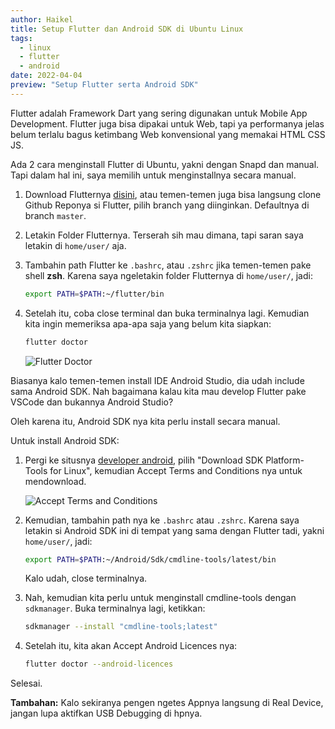 ```yaml
---
author: Haikel
title: Setup Flutter dan Android SDK di Ubuntu Linux
tags:
  - linux
  - flutter
  - android
date: 2022-04-04
preview: "Setup Flutter serta Android SDK"
---
```


Flutter adalah Framework Dart yang sering digunakan untuk Mobile App Development. Flutter juga bisa dipakai untuk Web, tapi ya performanya jelas belum terlalu bagus ketimbang Web konvensional yang memakai HTML CSS JS.

Ada 2 cara menginstall Flutter di Ubuntu, yakni dengan Snapd dan manual. Tapi dalam hal ini, saya memilih untuk menginstallnya secara manual.

1. Download Flutternya [disini](https://storage.googleapis.com/flutter_infra_release/releases/stable/linux/flutter_linux_2.10.4-stable.tar.xz), atau temen-temen juga bisa langsung clone Github Reponya si Flutter, pilih branch yang diinginkan. Defaultnya di branch `master`.
2. Letakin Folder Flutternya. Terserah sih mau dimana, tapi saran saya letakin di `home/user/` aja.
3. Tambahin path Flutter ke `.bashrc`, atau `.zshrc` jika temen-temen pake shell **zsh**. Karena saya ngeletakin folder Flutternya di `home/user/`, jadi:

   ```bash
   export PATH=$PATH:~/flutter/bin
   ```

4. Setelah itu, coba close terminal dan buka terminalnya lagi. Kemudian kita ingin memeriksa apa-apa saja yang belum kita siapkan:

   ```bash
   flutter doctor
   ```

   ![Flutter Doctor](https://i.ibb.co/XCnnLh4/2022-04-04-04-33.png)

Biasanya kalo temen-temen install IDE Android Studio, dia udah include sama Android SDK. Nah bagaimana kalau kita mau develop Flutter pake VSCode dan bukannya Android Studio?

Oleh karena itu, Android SDK nya kita perlu install secara manual.

Untuk install Android SDK:

1. Pergi ke situsnya [developer android](https://developer.android.com/studio/releases/platform-tools), pilih "Download SDK Platform-Tools for Linux", kemudian Accept Terms and Conditions nya untuk mendownload.

   ![Accept Terms and Conditions](https://i.ibb.co/XZC9Yq1/Screenshot-20220403-144926.png)

2. Kemudian, tambahin path nya ke `.bashrc` atau `.zshrc`. Karena saya letakin si Android SDK ini di tempat yang sama dengan Flutter tadi, yakni `home/user/`, jadi:

   ```bash
   export PATH=$PATH:~/Android/Sdk/cmdline-tools/latest/bin
   ```

   Kalo udah, close terminalnya.

3. Nah, kemudian kita perlu untuk menginstall cmdline-tools dengan `sdkmanager`. Buka terminalnya lagi, ketikkan:

   ```bash
   sdkmanager --install "cmdline-tools;latest"
   ```

4. Setelah itu, kita akan Accept Android Licences nya:

   ```bash
   flutter doctor --android-licences
   ```

Selesai.

**Tambahan:** Kalo sekiranya pengen ngetes Appnya langsung di Real Device, jangan lupa aktifkan USB Debugging di hpnya.
